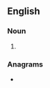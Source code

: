 ==English==

===Noun===
{{head|en|noun plural form}}

# {{plural of|lagerphone|lang=en}}

===Anagrams===
* {{anagrams|en|a=aeeghlnoprs|Anglosphere|anglosphere|selenograph}}